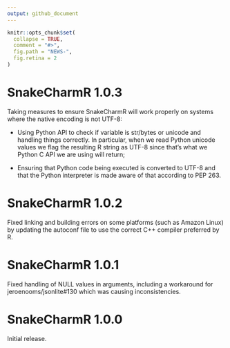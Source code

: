```yaml
---
output: github_document
---
```

<!-- NEWS.md is generated from NEWS.Rmd. Please edit that file -->
```r
knitr::opts_chunk$set(
  collapse = TRUE,
  comment = "#>",
  fig.path = "NEWS-",
  fig.retina = 2
)
```
# SnakeCharmR 1.0.3

Taking measures to ensure SnakeCharmR will work properly on systems where the native encoding is not UTF-8:

* Using Python API to check if variable is str/bytes or unicode and handling things correctly. In particular, when we read Python unicode values we flag the resulting R string as UTF-8 since that’s what we Python C API we are using will return;

* Ensuring that Python code being executed is converted to UTF-8 and that the Python interpreter is made aware of that according to PEP 263.

# SnakeCharmR 1.0.2

Fixed linking and building errors on some platforms (such as Amazon Linux) by updating the
autoconf file to use the correct C++ compiler preferred by R.

# SnakeCharmR 1.0.1

Fixed handling of NULL values in arguments, including a workaround for jeroenooms/jsonlite#130 which was causing inconsistencies.

# SnakeCharmR 1.0.0

Initial release.
